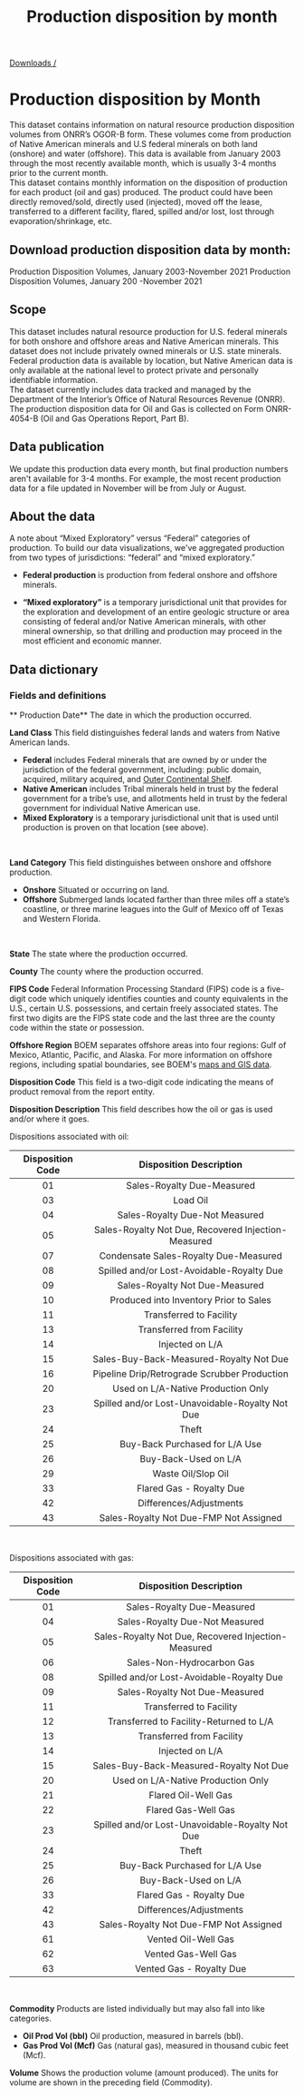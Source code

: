 ﻿---
title: Production disposition by month
includeToc: true
layout: downloads
description: monthly information on the disposition of production for each product (oil and gas) produced.
tags:
- Data
- Downloads
- Documentation
- Native American
- Indian
- Federal
- Production
- disposition
- OGOR B
- oil
- gas
---

[Downloads /](/downloads/)

# Production disposition by Month

This dataset contains information on natural resource production disposition volumes from ONRR’s OGOR-B form. These volumes come from production of Native American minerals and U.S federal minerals on both land (onshore) and water (offshore). This data is available from January 2003 through the most recently available month, which is usually 3-4 months prior to the current month.
<br />
This dataset contains monthly information on the disposition of production for each product (oil and gas) produced. The product could have been directly removed/sold, directly used (injected), moved off the lease, transferred to a different facility, flared, spilled and/or lost, lost through evaporation/shrinkage, etc.

## Download production disposition data by month:

<Link linkType="DownloadCsv" href="./downloads/OGORBcsv.csv">
  Production Disposition Volumes, January 2003-November 2021
</Link>

<Link linkType="DownloadXls" href="./downloads/OGORB.xlsx">
  Production Disposition Volumes, January 200 -November 2021
</Link>

## Scope

This dataset includes natural resource production for U.S. federal minerals for both onshore and offshore areas and Native American minerals. This dataset does not include privately owned minerals or U.S. state minerals. Federal production data is available by location, but Native American data is only available at the national level to protect private and personally identifiable information.
<br />
The dataset currently includes data tracked and managed by the Department of the Interior’s Office of Natural Resources Revenue (ONRR). The production disposition data for Oil and Gas is collected on Form ONRR-4054-B (Oil and Gas Operations Report, Part B).
<br />

## Data publication

We update this production data every month, but final production numbers aren't available for 3-4 months. For example, the most recent production data for a file updated in November will be from July or August.

## About the data

A note about “Mixed Exploratory” versus “Federal” categories of production. To build our data visualizations, we've aggregated production from two types of jurisdictions: “federal” and “mixed exploratory.”

* **Federal production** is production from federal onshore and offshore minerals.

* **“Mixed exploratory”** is a temporary jurisdictional unit that provides for the exploration and development of an entire geologic structure or area consisting of federal and/or Native American minerals, with other mineral ownership, so that drilling and production may proceed in the most efficient and economic manner.

## Data dictionary

### Fields and definitions

** Production Date**  The date in which the production occurred.
<br />

**Land Class**  This field distinguishes federal lands and waters from Native American lands.

* **Federal**  includes Federal minerals that are owned by or under the jurisdiction of the federal government, including: public domain, acquired, military acquired, and [Outer Continental Shelf](https://www.boem.gov/OCS-Lands-Act-History/).
* **Native American**  includes Tribal minerals held in trust by the federal government for a tribe’s use, and allotments held in trust by the federal government for individual Native American use.
* **Mixed Exploratory** is a temporary jurisdictional unit that is used until production is proven on that location (see above).
<br />

**Land Category**  This field distinguishes between onshore and offshore production.

* **Onshore**  Situated or occurring on land.
* **Offshore**  Submerged lands located farther than three miles off a state’s coastline, or three marine leagues into the Gulf of Mexico off of Texas and Western Florida.
<br />

**State** The state where the production occurred.
<br />

**County** The county where the production occurred.
<br />

**FIPS Code** Federal Information Processing Standard (FIPS) code is a five-digit code which uniquely identifies counties and county equivalents in the U.S., certain U.S. possessions, and certain freely associated states. The first two digits are the FIPS state code and the last three are the county code within the state or possession.
<br />

**Offshore Region** BOEM separates offshore areas into four regions: Gulf of Mexico, Atlantic, Pacific, and Alaska. For more information on offshore regions, including spatial boundaries, see BOEM's [maps and GIS data](http://www.boem.gov/Maps-and-GIS-Data/).
<br />

**Disposition Code** This field is a two-digit code indicating the means of product removal from the report entity.
<br />

**Disposition Description** This field describes how the oil or gas is used and/or where it goes.
<br />

Dispositions associated with oil:
<br />

| Disposition Code     | Disposition Description |
| :----: | :----: |
| 01      | Sales-Royalty Due-Measured       |
| 03   | Load Oil        |
| 04   | Sales-Royalty Due-Not Measured       |
| 05  | Sales-Royalty Not Due, Recovered Injection-Measured      |
| 07   | Condensate Sales-Royalty Due-Measured       |
| 08  | Spilled and/or Lost-Avoidable-Royalty Due      |
| 09  | Sales-Royalty Not Due-Measured       |
| 10   | Produced into Inventory Prior to Sales      |
| 11  | Transferred to Facility    |
| 13  | Transferred from Facility     |
| 14   | Injected on L/A      |
| 15   | Sales-Buy-Back-Measured-Royalty Not Due    |
| 16   | Pipeline Drip/Retrograde Scrubber Production    |
| 20   | Used on L/A-Native Production Only    |
| 23   | Spilled and/or Lost-Unavoidable-Royalty Not Due    |
| 24   | Theft    |
| 25   | Buy-Back Purchased for L/A Use    |
| 26  | Buy-Back-Used on L/A    |
| 29  | Waste Oil/Slop Oil    |
| 33  | Flared Gas - Royalty Due    |
| 42 | Differences/Adjustments   |
| 43  | Sales-Royalty Not Due-FMP Not Assigned    |
<br />

Dispositions associated with gas:
<br />

| Disposition Code     | Disposition Description |
| :----: | :----: |
| 01      | Sales-Royalty Due-Measured       |
| 04   | Sales-Royalty Due-Not Measured       |
| 05  | Sales-Royalty Not Due, Recovered Injection-Measured      |
| 06   | Sales-Non-Hydrocarbon Gas      |
| 08  | Spilled and/or Lost-Avoidable-Royalty Due      |
| 09  | Sales-Royalty Not Due-Measured       |
| 11  | Transferred to Facility    |
| 12  | Transferred to Facility-Returned to L/A   |
| 13  | Transferred from Facility     |
| 14   | Injected on L/A      |
| 15   | Sales-Buy-Back-Measured-Royalty Not Due    |
| 20   | Used on L/A-Native Production Only    |
| 21   | Flared Oil-Well Gas  |
| 22   | Flared Gas-Well Gas    |
| 23   | Spilled and/or Lost-Unavoidable-Royalty Not Due    |
| 24   | Theft    |
| 25   | Buy-Back Purchased for L/A Use    |
| 26  | Buy-Back-Used on L/A    |
| 33  | Flared Gas - Royalty Due    |
| 42 | Differences/Adjustments   |
| 43  | Sales-Royalty Not Due-FMP Not Assigned    |
| 61  | Vented Oil-Well Gas    |
| 62  | Vented Gas-Well Gas   |
| 63  | Vented Gas - Royalty Due    |
<br />


**Commodity** Products are listed individually but may also fall into like categories.

  * **Oil Prod Vol (bbl)**  Oil production, measured in barrels (bbl).
  * **Gas Prod Vol (Mcf)**  Gas (natural gas), measured in thousand cubic feet (Mcf).


**Volume**  Shows the production volume (amount produced). The units for volume are shown in the preceding field (Commodity).
